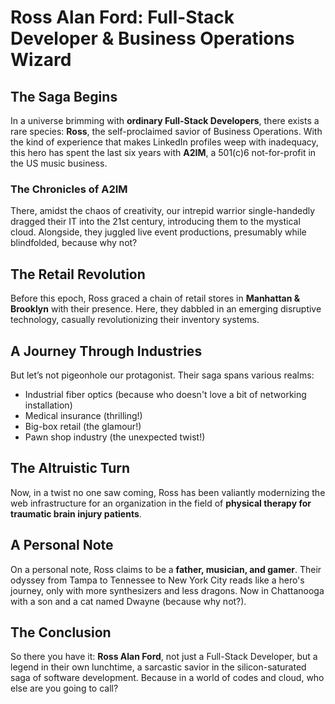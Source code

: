 # Ross Alan Ford: Full-Stack Developer & Business Operations Wizard

## The Saga Begins
In a universe brimming with **ordinary Full-Stack Developers**, there exists a rare species: **Ross**, the self-proclaimed savior of Business Operations. With the kind of experience that makes LinkedIn profiles weep with inadequacy, this hero has spent the last six years with **A2IM**, a 501(c)6 not-for-profit in the US music business.

### The Chronicles of A2IM
There, amidst the chaos of creativity, our intrepid warrior single-handedly dragged their IT into the 21st century, introducing them to the mystical cloud. Alongside, they juggled live event productions, presumably while blindfolded, because why not?

## The Retail Revolution
Before this epoch, Ross graced a chain of retail stores in **Manhattan & Brooklyn** with their presence. Here, they dabbled in an emerging disruptive technology, casually revolutionizing their inventory systems.

## A Journey Through Industries
But let’s not pigeonhole our protagonist. Their saga spans various realms:
- Industrial fiber optics (because who doesn't love a bit of networking installation)
- Medical insurance (thrilling!)
- Big-box retail (the glamour!)
- Pawn shop industry (the unexpected twist!)

## The Altruistic Turn
Now, in a twist no one saw coming, Ross has been valiantly modernizing the web infrastructure for an organization in the field of **physical therapy for traumatic brain injury patients**. 

## A Personal Note
On a personal note, Ross claims to be a **father, musician, and gamer**. Their odyssey from Tampa to Tennessee to New York City reads like a hero's journey, only with more synthesizers and less dragons. Now in Chattanooga with a son and a cat named Dwayne (because why not?).

## The Conclusion
So there you have it: **Ross Alan Ford**, not just a Full-Stack Developer, but a legend in their own lunchtime, a sarcastic savior in the silicon-saturated saga of software development. Because in a world of codes and cloud, who else are you going to call?
